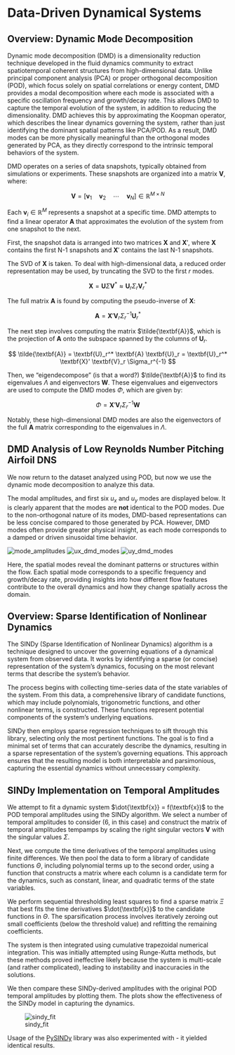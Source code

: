 # Data-Driven Dynamical Systems

## Overview: Dynamic Mode Decomposition

Dynamic mode decomposition (DMD) is a dimensionality reduction technique developed in the fluid dynamics community to extract spatiotemporal coherent structures from high-dimensional data. Unlike principal component analysis (PCA) or proper orthogonal decomposition (POD), which focus solely on spatial correlations or energy content, DMD provides a modal decomposition where each mode is associated with a specific oscillation frequency and growth/decay rate. This allows DMD to capture the temporal evolution of the system, in addition to reducing the dimensionality. DMD achieves this by approximating the Koopman operator, which describes the linear dynamics governing the system, rather than just identifying the dominant spatial patterns like PCA/POD. As a result, DMD modes can be more physically meaningful than the orthogonal modes generated by PCA, as they directly correspond to the intrinsic temporal behaviors of the system.

DMD operates on a series of data snapshots, typically obtained from simulations or experiments. These snapshots are organized into a matrix $\textbf{V}$, where:

$$ \textbf{V} = \left[ \textbf{v}_1 \quad \textbf{v}_2 \quad \cdots \quad \textbf{v}_N \right] \in \mathbb{R}^{M \times N}$$

Each $\textbf{v}_i \in \mathbb{R}^M$ represents a snapshot at a specific time. DMD attempts to find a linear operator $\textbf{A}$ that approximates the evolution of the system from one snapshot to the next. 

First, the snapshot data is arranged into two matrices $\textbf{X}$ and $\textbf{X}'$, where $\textbf{X}$ contains the first N-1 snapshots and $\textbf{X}'$ contains the last N-1 snapshots.

The SVD of $\textbf{X}$ is taken. To deal with high-dimensional data, a reduced order representation may be used, by truncating the SVD to the first $r$ modes.

$$ \textbf{X} = \textbf{U} \Sigma \textbf{V}^* \approx \textbf{U}_r \Sigma_r \textbf{V}^*_r$$

The full matrix $\textbf{A}$ is found by computing the pseudo-inverse of $\textbf{X}$:

$$ \textbf{A} = \textbf{X}' \textbf{V}_r \Sigma_r^{-1} \textbf{U}_r^* $$

The next step involves computing the matrix $\tilde{\textbf{A}}$, which is the projection of $\textbf{A}$ onto the subspace spanned by the columns of $\textbf{U}_r$.

$$ \tilde{\textbf{A}} = \textbf{U}_r^* \textbf{A} \textbf{U}_r = \textbf{U}_r^* \textbf{X}' \textbf{V}_r \Sigma_r^{-1} $$

Then, we "eigendecompose" (is that a word?) $\tilde{\textbf{A}}$ to find its eigenvalues $\Lambda$ and eigenvectors $\textbf{W}$. These eigenvalues and eigenvectors are used to compute the DMD modes $\Phi$, which are given by:

$$\Phi = \textbf{X}' \textbf{V}_r \Sigma_r^{-1} \textbf{W}$$

Notably, these high-dimensional DMD modes are also the eigenvectors of the full $\textbf{A}$ matrix corresponding to the eigenvalues in $\Lambda$.

## DMD Analysis of Low Reynolds Number Pitching Airfoil DNS

We now return to the dataset analyzed using POD, but now we use the dynamic mode decomposition to analyze this data. 

The modal amplitudes, and first six $u_x$ and $u_y$ modes are displayed below. It is clearly apparent that the modes are **not** identical to the POD modes. Due to the non-orthogonal nature of its modes, DMD-based representations can be less concise compared to those generated by PCA. However, DMD modes often provide greater physical insight, as each mode corresponds to a damped or driven sinusoidal time behavior.

![mode_amplitudes](images/dmd_analysis_figs/mode_amplitudes.png)
![ux_dmd_modes](images/dmd_analysis_figs/ux_dmd_modes.png)
![uy_dmd_modes](images/dmd_analysis_figs/uy_dmd_modes.png)

Here, the spatial modes reveal the dominant patterns or structures within the flow. Each spatial mode corresponds to a specific frequency and growth/decay rate, providing insights into how different flow features contribute to the overall dynamics and how they change spatially across the domain.

## Overview: Sparse Identification of Nonlinear Dynamics

The SINDy (Sparse Identification of Nonlinear Dynamics) algorithm is a technique designed to uncover the governing equations of a dynamical system from observed data. It works by identifying a sparse (or concise) representation of the system's dynamics, focusing on the most relevant terms that describe the system's behavior.

The process begins with collecting time-series data of the state variables of the system. From this data, a comprehensive library of candidate functions, which may include polynomials, trigonometric functions, and other nonlinear terms, is constructed. These functions represent potential components of the system's underlying equations.

SINDy then employs sparse regression techniques to sift through this library, selecting only the most pertinent functions. The goal is to find a minimal set of terms that can accurately describe the dynamics, resulting in a sparse representation of the system's governing equations. This approach ensures that the resulting model is both interpretable and parsimonious, capturing the essential dynamics without unnecessary complexity.

## SINDy Implementation on Temporal Amplitudes

We attempt to fit a dynamic system $\dot{\textbf{x}} = f(\textbf{x})$ to the POD temporal amplitudes using the SINDy algorithm. We select a number of temporal amplitudes to consider (6, in this case) and construct the matrix of temporal amplitudes tempamps by scaling the right singular vectors $\textbf{V}$ with the singular values $\Sigma$.

Next, we compute the time derivatives of the temporal amplitudes using finite differences. We then pool the data to form a library of candidate functions $\Theta$, including polynomial terms up to the second order, using a function that constructs a matrix where each column is a candidate term for the dynamics, such as constant, linear, and quadratic terms of the state variables.

We perform sequential thresholding least squares to find a sparse matrix $\Xi$ that best fits the time derivatives $\dot{\textbf{x}}$ to the candidate functions in $\Theta$. The sparsification process involves iteratively zeroing out small coefficients (below the threshold value) and refitting the remaining coefficients.

The system is then integrated using cumulative trapezoidal numerical integration. This was initially attempted using Runge-Kutta methods, but these methods proved ineffective likely because the system is multi-scale (and rather complicated), leading to instability and inaccuracies in the solutions.

We then compare these SINDy-derived amplitudes with the original POD temporal amplitudes by plotting them. The plots show the effectiveness of the SINDy model in capturing the dynamics.

![sindy_fit](images/sindy_figs/sindy_fit.png)

Usage of the [PySINDy](https://pysindy.readthedocs.io/en/latest/index.html) library was also experimented with - it yielded identical results.
